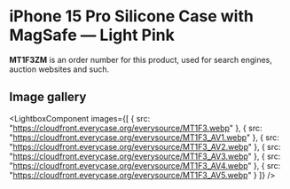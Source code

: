 
# iPhone 15 Pro Silicone Case with MagSafe — Light Pink

<Callout type='info' emoji='👉🏻'>**MT1F3ZM** is an order number for this product, used for search engines, auction websites and such.</Callout>

## Image gallery

<LightboxComponent
    images={[
      {
        src: "https://cloudfront.everycase.org/everysource/MT1F3.webp"
      },
      {
        src: "https://cloudfront.everycase.org/everysource/MT1F3_AV1.webp"
      },
      {
        src: "https://cloudfront.everycase.org/everysource/MT1F3_AV2.webp"
      },
      {
        src: "https://cloudfront.everycase.org/everysource/MT1F3_AV3.webp"
      },
      {
        src: "https://cloudfront.everycase.org/everysource/MT1F3_AV4.webp"
      },
      {
        src: "https://cloudfront.everycase.org/everysource/MT1F3_AV5.webp"
      }
    ]}
  />
